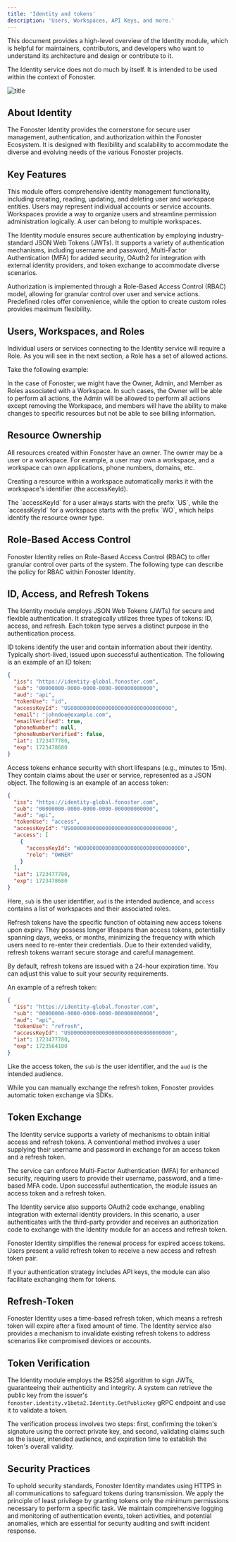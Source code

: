 ```yaml
---
title: 'Identity and tokens'
description: 'Users, Workspaces, API Keys, and more.'
---
```


This document provides a high-level overview of the Identity module, which is helpful for maintainers, contributors, and developers who want to understand its architecture and design or contribute to it.

The Identity service does not do much by itself. It is intended to be used within the context of Fonoster.

![title](/images/identity.png)

## About Identity

The Fonoster Identity provides the cornerstone for secure user management, authentication, and authorization within the Fonoster Ecosystem. It is designed with flexibility and scalability to accommodate the diverse and evolving needs of the various Fonoster projects.

## Key Features

This module offers comprehensive identity management functionality, including creating, reading, updating, and deleting user and workspace entities. Users may represent individual accounts or service accounts. Workspaces provide a way to organize users and streamline permission administration logically. A user can belong to multiple workspaces.

The Identity module ensures secure authentication by employing industry-standard JSON Web Tokens (JWTs). It supports a variety of authentication mechanisms, including username and password, Multi-Factor Authentication (MFA) for added security, OAuth2 for integration with external identity providers, and token exchange to accommodate diverse scenarios.

Authorization is implemented through a Role-Based Access Control (RBAC) model, allowing for granular control over user and service actions. Predefined roles offer convenience, while the option to create custom roles provides maximum flexibility.

## Users, Workspaces, and Roles

Individual users or services connecting to the Identity service will require a Role. As you will see in the next section, a Role has a set of allowed actions.

Take the following example:

In the case of Fonoster, we might have the Owner, Admin, and Member as Roles associated with a Workspace. In such cases, the Owner will be able to perform all actions, the Admin will be allowed to perform all actions except removing the Workspace, and members will have the ability to make changes to specific resources but not be able to see billing information.

## Resource Ownership

All resources created within Fonoster have an owner. The owner may be a user or a workspace. For example, a user may own a workspace, and a workspace can own applications, phone numbers, domains, etc.

Creating a resource within a workspace automatically marks it with the workspace's identifier (the accessKeyId). 

<Note>
The `accessKeyId` for a user always starts with the prefix `US`, while the `accessKeyId` for a workspace starts with the prefix `WO`, which helps identify the resource owner type.
</Note>

## Role-Based Access Control 

Fonoster Identity relies on Role-Based Access Control (RBAC) to offer granular control over parts of the system. The following type can describe the policy for RBAC within Fonoster Identity.

## ID, Access, and Refresh Tokens

The Identity module employs JSON Web Tokens (JWTs) for secure and flexible authentication. It strategically utilizes three types of tokens: ID, access, and refresh. Each token type serves a distinct purpose in the authentication process.

ID tokens identify the user and contain information about their identity. Typically short-lived, issued upon successful authentication. The following is an example of an ID token:

```json tokenUse=id
{
  "iss": "https://identity-global.fonoster.com",
  "sub": "00000000-0000-0000-0000-000000000000",
  "aud": "api",
  "tokenUse": "id",
  "accessKeyId": "US00000000000000000000000000000000",
  "email": "johndoe@example.com",
  "emailVerified": true,
  "phoneNumber": null,
  "phoneNumberVerified": false,
  "iat": 1723477780,
  "exp": 1723478680
}
```

Access tokens enhance security with short lifespans (e.g., minutes to 15m). They contain claims about the user or service, represented as a JSON object. The following is an example of an access token:

```json tokenUse=access
{
  "iss": "https://identity-global.fonoster.com",
  "sub": "00000000-0000-0000-0000-000000000000",
  "aud": "api",
  "tokenUse": "access",
  "accessKeyId": "US00000000000000000000000000000000",
  "access": [
    {
      "accessKeyId": "WO00000000000000000000000000000000",
      "role": "OWNER"
    }
  ],
  "iat": 1723477780,
  "exp": 1723478680
}
```

Here, `sub` is the user identifier, `aud` is the intended audience, and `access` contains a list of workspaces and their associated roles.

Refresh tokens have the specific function of obtaining new access tokens upon expiry. They possess longer lifespans than access tokens, potentially spanning days, weeks, or months, minimizing the frequency with which users need to re-enter their credentials. Due to their extended validity, refresh tokens warrant secure storage and careful management.

By default, refresh tokens are issued with a 24-hour expiration time. You can adjust this value to suit your security requirements.

An example of a refresh token:

```json tokenUse=refresh
{
  "iss": "https://identity-global.fonoster.com",
  "sub": "00000000-0000-0000-0000-000000000000",
  "aud": "api",
  "tokenUse": "refresh",
  "accessKeyId": "US00000000000000000000000000000000",
  "iat": 1723477780,
  "exp": 1723564180
}
```

Like the access token, the `sub` is the user identifier, and the `aud` is the intended audience.

<Note>
While you can manually exchange the refresh token, Fonoster provides automatic token exchange via SDKs.
</Note>

## Token Exchange

The Identity service supports a variety of mechanisms to obtain initial access and refresh tokens. A conventional method involves a user supplying their username and password in exchange for an access token and a refresh token. 

The service can enforce Multi-Factor Authentication (MFA) for enhanced security, requiring users to provide their username, password, and a time-based MFA code. Upon successful authentication, the module issues an access token and a refresh token.

The Identity service also supports OAuth2 code exchange, enabling integration with external identity providers. In this scenario, a user authenticates with the third-party provider and receives an authorization code to exchange with the Identity module for an access and refresh token.

Fonoster Identity simplifies the renewal process for expired access tokens. Users present a valid refresh token to receive a new access and refresh token pair. 

<Tip>
If your authentication strategy includes API keys, the module can also facilitate exchanging them for tokens.
</Tip>

## Refresh-Token

Fonoster Identity uses a time-based refresh token, which means a refresh token will expire after a fixed amount of time. The Identity service also provides a mechanism to invalidate existing refresh tokens to address scenarios like compromised devices or accounts.

## Token Verification

The Identity module employs the RS256 algorithm to sign JWTs, guaranteeing their authenticity and integrity. A system can retrieve the public key from the issuer's `fonoster.identity.v1beta2.Identity.GetPublicKey` gRPC endpoint and use it to validate a token.

The verification process involves two steps: first, confirming the token's signature using the correct private key, and second, validating claims such as the issuer, intended audience, and expiration time to establish the token's overall validity.

## Security Practices

To uphold security standards, Fonoster Identity mandates using HTTPS in all communications to safeguard tokens during transmission. We apply the principle of least privilege by granting tokens only the minimum permissions necessary to perform a specific task. We maintain comprehensive logging and monitoring of authentication events, token activities, and potential anomalies, which are essential for security auditing and swift incident response.